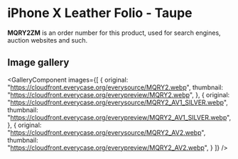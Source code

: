 
# iPhone X Leather Folio - Taupe

<Callout type='info' emoji='👉🏻'>**MQRY2ZM** is an order number for this product, used for search engines, auction websites and such.</Callout>

## Image gallery

<GalleryComponent
    images={[
      {
        original: "https://cloudfront.everycase.org/everysource/MQRY2.webp",
        thumbnail: "https://cloudfront.everycase.org/everypreview/MQRY2.webp",
      },
      {
        original: "https://cloudfront.everycase.org/everysource/MQRY2_AV1_SILVER.webp",
        thumbnail: "https://cloudfront.everycase.org/everypreview/MQRY2_AV1_SILVER.webp",
      },
      {
        original: "https://cloudfront.everycase.org/everysource/MQRY2_AV2.webp",
        thumbnail: "https://cloudfront.everycase.org/everypreview/MQRY2_AV2.webp",
      }
    ]}
  />
